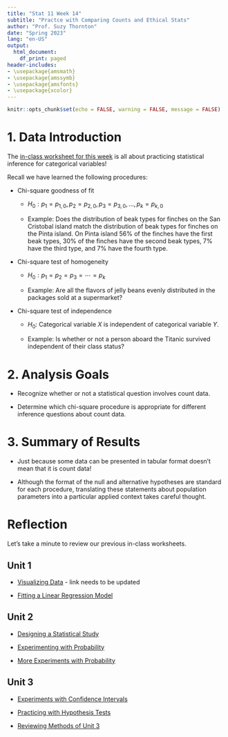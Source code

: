 ```yaml
---
title: "Stat 11 Week 14"
subtitle: "Practce with Comparing Counts and Ethical Stats" 
author: "Prof. Suzy Thornton"
date: "Spring 2023"
lang: "en-US"
output:
  html_document:
    df_print: paged
header-includes:
- \usepackage{amsmath}
- \usepackage{amssymb}
- \usepackage{amsfonts}
- \usepackage{xcolor}
---
```


```r
knitr::opts_chunk$set(echo = FALSE, warning = FALSE, message = FALSE)
```


# 1. Data Introduction 

The [in-class worksheet for this week](https://profsuzy.github.io/Stat11/wk14-wksheet.html) is all about practicing statistical inference for categorical variables! 

Recall we have learned the following procedures: 

* Chi-square goodness of fit 

  * $H_0: p_{1} = p_{1,0}, p_{2} = p_{2,0}, p_{3} = p_{3,0}, \dots, p_{k} = p_{k,0}$

  * Example: Does the distribution of beak types for finches on the San Cristobal island match the distribution of beak types for finches on the Pinta island. On Pinta island $56\%$ of the finches have the first beak types, $30\%$ of the finches have the second beak types, $7\%$ have the third type, and $7\%$ have the fourth type.

* Chi-square test of homogeneity 

  * $H_0: p_{1} = p_{2} = p_{3} =  \cdots = p_{k}$

  * Example: Are all the flavors of jelly beans evenly distributed in the packages sold at a supermarket? 

* Chi-square test of independence 

  * $H_0:$ Categorical variable $X$ is independent of categorical variable $Y$. 

  * Example: Is whether or not a person aboard the Titanic survived independent of their class status? 

# 2. Analysis Goals  

* Recognize whether or not a statistical question involves count data. 

* Determine which chi-square procedure is appropriate for different inference questions about count data. 


# 3. Summary of Results  

* Just because some data can be presented in tabular format doesn't mean that it is count data! 

* Although the format of the null and alternative hypotheses are standard for each procedure, translating these statements about population parameters into a particular applied context takes careful thought. 

# Reflection 

Let's take a minute to review our previous in-class worksheets. 

## Unit 1 

  * [Visualizing Data](https://drive.google.com/file/d/1Re2fuTTffU-vjByu3G2Xj0ifuXXtU94s/view?usp=sharing) - link needs to be updated

  * [Fitting a Linear Regression Model](https://profsuzy.github.io/Stat11/wk3-wksheet.pdf)
  

## Unit 2 

  * [Designing a Statistical Study](https://profsuzy.github.io/Stat11/wk4-wksheet.html)
  
  * [Experimenting with Probability](https://profsuzy.github.io/Stat11/wk6-wksheet.html)
  
  * [More Experiments with Probability](https://profsuzy.github.io/Stat11/wk7-wksheet.html)
    

## Unit 3 

 * [Experiments with Confidence Intervals](https://profsuzy.github.io/Stat11/wk10-wksheet.html)
      
 * [Practicing with Hypothesis Tests](https://profsuzy.github.io/Stat11/wk11-wksheet.html)
        
 * [Reviewing Methods of Unit 3](https://profsuzy.github.io/Stat11/wk13-wksheet.html)
          
